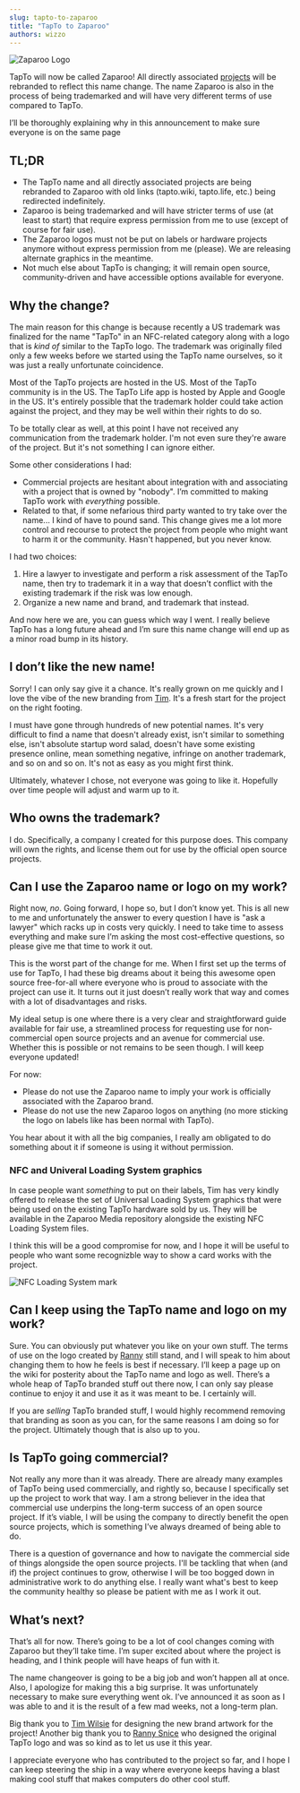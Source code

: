 ```yaml
---
slug: tapto-to-zaparoo
title: "TapTo to Zaparoo"
authors: wizzo
---
```


![Zaparoo Logo](cover.png)

TapTo will now be called Zaparoo! All directly associated [projects](/projects/) will be rebranded to reflect this name change. The name Zaparoo is also in the process of being trademarked and will have very different terms of use compared to TapTo.

I’ll be thoroughly explaining why in this announcement to make sure everyone is on the same page

## TL;DR

- The TapTo name and all directly associated projects are being rebranded to Zaparoo with old links (tapto.wiki, tapto.life, etc.) being redirected indefinitely.
- Zaparoo is being trademarked and will have stricter terms of use (at least to start) that require express permission from me to use (except of course for fair use).
- The Zaparoo logos must not be put on labels or hardware projects anymore without express permission from me (please). We are releasing alternate graphics in the meantime.
- Not much else about TapTo is changing; it will remain open source, community-driven and have accessible options available for everyone.

## Why the change?

The main reason for this change is because recently a US trademark was finalized for the name "TapTo" in an NFC-related category along with a logo that is _kind of_ similar to the TapTo logo. The trademark was originally filed only a few weeks before we started using the TapTo name ourselves, so it was just a really unfortunate coincidence.

Most of the TapTo projects are hosted in the US. Most of the TapTo community is in the US. The TapTo Life app is hosted by Apple and Google in the US. It's entirely possible that the trademark holder could take action against the project, and they may be well within their rights to do so.

To be totally clear as well, at this point I have not received any communication from the trademark holder. I'm not even sure they're aware of the project. But it's not something I can ignore either.

Some other considerations I had:

- Commercial projects are hesitant about integration with and associating with a project that is owned by "nobody". I’m committed to making TapTo work with _everything_ possible.
- Related to that, if some nefarious third party wanted to try take over the name... I kind of have to pound sand. This change gives me a lot more control and recourse to protect the project from people who might want to harm it or the community. Hasn't happened, but you never know.

I had two choices:

1. Hire a lawyer to investigate and perform a risk assessment of the TapTo name, then try to trademark it in a way that doesn’t conflict with the existing trademark if the risk was low enough.
2. Organize a new name and brand, and trademark that instead.

And now here we are, you can guess which way I went. I really believe TapTo has a long future ahead and I’m sure this name change will end up as a minor road bump in its history.

## I don’t like the new name!

Sorry! I can only say give it a chance. It's really grown on me quickly and I love the vibe of the new branding from [Tim](https://timwilse.art). It's a fresh start for the project on the right footing.

I must have gone through hundreds of new potential names. It's very difficult to find a name that doesn't already exist, isn't similar to something else, isn't absolute startup word salad, doesn't have some existing presence online, mean something negative, infringe on another trademark, and so on and so on. It's not as easy as you might first think.

Ultimately, whatever I chose, not everyone was going to like it. Hopefully over time people will adjust and warm up to it.

## Who owns the trademark?

I do. Specifically, a company I created for this purpose does. This company will own the rights, and license them out for use by the official open source projects.

## Can I use the Zaparoo name or logo on my work?

Right now, _no_. Going forward, I hope so, but I don’t know yet. This is all new to me and unfortunately the answer to every question I have is "ask a lawyer" which racks up in costs very quickly. I need to take time to assess everything and make sure I’m asking the most cost-effective questions, so please give me that time to work it out.

This is the worst part of the change for me. When I first set up the terms of use for TapTo, I had these big dreams about it being this awesome open source free-for-all where everyone who is proud to associate with the project can use it. It turns out it just doesn’t really work that way and comes with a lot of disadvantages and risks.

My ideal setup is one where there is a very clear and straightforward guide available for fair use, a streamlined process for requesting use for non-commercial open source projects and an avenue for commercial use. Whether this is possible or not remains to be seen though. I will keep everyone updated!

For now:

- Please do not use the Zaparoo name to imply your work is officially associated with the Zaparoo brand.
- Please do not use the new Zaparoo logos on anything (no more sticking the logo on labels like has been normal with TapTo).

You hear about it with all the big companies, I really am obligated to do something about it if someone is using it without permission.

### NFC and Univeral Loading System graphics

In case people want _something_ to put on their labels, Tim has very kindly offered to release the set of Universal Loading System graphics that were being used on the existing TapTo hardware sold by us. They will be available in the Zaparoo Media repository alongside the existing NFC Loading System files.

I think this will be a good compromise for now, and I hope it will be useful to people who want some recognizble way to show a card works with the project.

![NFC Loading System mark](nfc_loading_system_black.png)

## Can I keep using the TapTo name and logo on my work?

Sure. You can obviously put whatever you like on your own stuff. The terms of use on the logo created by [Ranny](https://x.com/RannySnice) still stand, and I will speak to him about changing them to how he feels is best if necessary. I’ll keep a page up on the wiki for posterity about the TapTo name and logo as well. There’s a whole heap of TapTo branded stuff out there now, I can only say please continue to enjoy it and use it as it was meant to be. I certainly will.

If you are _selling_ TapTo branded stuff, I would highly recommend removing that branding as soon as you can, for the same reasons I am doing so for the project. Ultimately though that is also up to you.

## Is TapTo going commercial?

Not really any more than it was already. There are already many examples of TapTo being used commercially, and rightly so, because I specifically set up the project to work that way. I am a strong believer in the idea that commercial use underpins the long-term success of an open source project. If it’s viable, I will be using the company to directly benefit the open source projects, which is something I’ve always dreamed of being able to do.

There is a question of governance and how to navigate the commercial side of things alongside the open source projects. I'll be tackling that when (and if) the project continues to grow, otherwise I will be too bogged down in administrative work to do anything else. I really want what's best to keep the community healthy so please be patient with me as I work it out.

## What’s next?

That’s all for now. There’s going to be a lot of cool changes coming with Zaparoo but they’ll take time. I’m super excited about where the project is heading, and I think people will have heaps of fun with it.

The name changeover is going to be a big job and won’t happen all at once. Also, I apologize for making this a big surprise. It was unfortunately necessary to make sure everything went ok. I’ve announced it as soon as I was able to and it is the result of a few mad weeks, not a long-term plan.

Big thank you to [Tim Wilsie](https://timwilsie.art/) for designing the new brand artwork for the project! Another big thank you to [Ranny Snice](https://x.com/RannySnice) who designed the original TapTo logo and was so kind as to let us use it this year.

I appreciate everyone who has contributed to the project so far, and I hope I can keep steering the ship in a way where everyone keeps having a blast making cool stuff that makes computers do other cool stuff.
